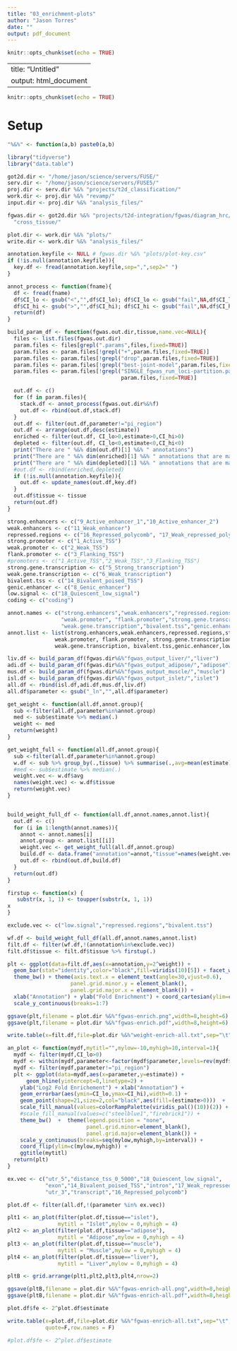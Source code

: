```yaml
---
title: "03_enrichment-plots"
author: "Jason Torres"
date: ""
output: pdf_document
---
```


```r
knitr::opts_chunk$set(echo = TRUE)
```

---
title: "Untitled"
output: html_document
---

```r
knitr::opts_chunk$set(echo = TRUE)
```

# Setup

```r

"%&%" <- function(a,b) paste0(a,b)

library("tidyverse")
library("data.table")

got2d.dir <- "/home/jason/science/servers/FUSE/"
serv.dir <- "/home/jason/science/servers/FUSE5/"
proj.dir <- serv.dir %&% "projects/t2d_classification/"
work.dir <- proj.dir %&% "revamp/"
input.dir <- proj.dir %&% "analysis_files/"

fgwas.dir <- got2d.dir %&% "projects/t2d-integration/fgwas/diagram_hrc/" %&%
  "cross_tissue/"

plot.dir <- work.dir %&% "plots/"
write.dir <- work.dir %&% "analysis_files/"

annotation.keyfile <- NULL # fgwas.dir %&% "plots/plot-key.csv"
if (!is.null(annotation.keyfile)){
  key.df <- fread(annotation.keyfile,sep=",",sep2=" ")
}

```

```r

annot_process <- function(fname){
  df <- fread(fname)
  df$CI_lo <- gsub("<","",df$CI_lo); df$CI_lo <- gsub("fail",NA,df$CI_lo); df$CI_lo <- as.numeric(df$CI_lo)
  df$CI_hi <- gsub(">","",df$CI_hi); df$CI_hi <- gsub("fail",NA,df$CI_hi); df$CI_hi <- as.numeric(df$CI_hi)
  return(df)
}

build_param_df <- function(fgwas.out.dir,tissue,name.vec=NULL){
  files <- list.files(fgwas.out.dir)
  param.files <- files[grepl(".params",files,fixed=TRUE)]
  param.files <- param.files[!grepl("+",param.files,fixed=TRUE)]
  param.files <- param.files[!grepl("drop",param.files,fixed=TRUE)]  
  param.files <- param.files[!grepl("best-joint-model",param.files,fixed=TRUE)]  
  param.files <- param.files[!grepl("SINGLE_fgwas_run_loci-partition.params",
                                    param.files,fixed=TRUE)]  

  out.df <- c()
  for (f in param.files){
    stack.df <- annot_process(fgwas.out.dir%&%f)
    out.df <- rbind(out.df,stack.df)
  }
  out.df <- filter(out.df,parameter!="pi_region")
  out.df <- arrange(out.df,desc(estimate))
  enriched <- filter(out.df, CI_lo>0,estimate>0,CI_hi>0)
  depleted <- filter(out.df, CI_lo<0,estimate<0,CI_hi<0)
  print("There are " %&% dim(out.df)[1] %&% " annotations")
  print("There are " %&% dim(enriched)[1] %&% " annotations that are marginally ENRICHED")
  print("There are " %&% dim(depleted)[1] %&% " annotations that are marginally DEPLETED")
  #out.df <- rbind(enriched,depleted)
  if (!is.null(annotation.keyfile)){
    out.df <- update_names(out.df,key.df)
  }
  out.df$tissue <- tissue 
  return(out.df)
}

```


```r
strong.enhancers <- c("9_Active_enhancer_1","10_Active_enhancer_2")
weak.enhancers <- c("11_Weak_enhancer")
repressed.regions <- c("16_Repressed_polycomb", "17_Weak_repressed_polycomb")
strong.promoter <- c("1_Active_TSS")
weak.promoter <- c("2_Weak_TSS")
flank.promoter <- c("3_Flanking_TSS")
#promoters <- c("1_Active_TSS","2_Weak_TSS","3_Flanking_TSS")
strong.gene.transcription <- c("5_Strong_transcription")
weak.gene.transcription <- c("6_Weak_transcription")
bivalent.tss <- c("14_Bivalent_poised_TSS")
genic.enhancer <- c("8_Genic_enhancer")
low.signal <- c("18_Quiescent_low_signal")
coding <- c("coding")

annot.names <- c("strong.enhancers","weak.enhancers","repressed.regions","strong.promoter",
                 "weak.promoter", "flank.promoter","strong.gene.transcription",
                 "weak.gene.transcription","bivalent.tss","genic.enhancer","low.signal","coding")
annot.list <- list(strong.enhancers,weak.enhancers,repressed.regions,strong.promoter,
               weak.promoter, flank.promoter, strong.gene.transcription,
               weak.gene.transcription, bivalent.tss,genic.enhancer,low.signal,coding)

```


```r

liv.df <- build_param_df(fgwas.dir%&%"fgwas_output_liver/","liver")
adi.df <- build_param_df(fgwas.dir%&%"fgwas_output_adipose/","adipose")
mus.df <- build_param_df(fgwas.dir%&%"fgwas_output_muscle/","muscle")
isl.df <- build_param_df(fgwas.dir%&%"fgwas_output_islet/","islet")
all.df <- rbind(isl.df,adi.df,mus.df,liv.df)
all.df$parameter <- gsub("_ln","",all.df$parameter)

get_weight <- function(all.df,annot.group){
  sub <-filter(all.df,parameter%in%annot.group)
  med <- sub$estimate %>% median(.)
  weight <- med
  return(weight)
}

get_weight_full <- function(all.df,annot.group){
  sub <-filter(all.df,parameter%in%annot.group)
  w.df <- sub %>% group_by(.,tissue) %>% summarise(.,avg=mean(estimate))
  #med <- sub$estimate %>% median(.)
  weight.vec <- w.df$avg
  names(weight.vec) <- w.df$tissue
  return(weight.vec)
}


build_weight_full_df <- function(all.df,annot.names,annot.list){
  out.df <- c()
  for (i in 1:length(annot.names)){
    annot <- annot.names[i]
    annot.group <- annot.list[[i]]
    weight.vec <- get_weight_full(all.df,annot.group)
    build.df <- data.frame("annotation"=annot,"tissue"=names(weight.vec),"weight"=unname(weight.vec),stringsAsFactors = FALSE)
    out.df <- rbind(out.df,build.df)
  }
  return(out.df)
}


```


```r

firstup <- function(x) {
   substr(x, 1, 1) <- toupper(substr(x, 1, 1))
x
}

exclude.vec <- c("low.signal","repressed.regions","bivalent.tss")

wf.df <- build_weight_full_df(all.df,annot.names,annot.list)
filt.df <- filter(wf.df,!(annotation%in%exclude.vec))
filt.df$tissue <- filt.df$tissue %>% firstup(.)

plt <- ggplot(data=filt.df,aes(x=annotation,y=2^weight)) + 
  geom_bar(stat="identity",color="black",fill=viridis(10)[5]) + facet_wrap(~tissue) + 
  theme_bw() + theme(axis.text.x = element_text(angle=30,vjust=0.6),
                    panel.grid.minor.y = element_blank(),
                    panel.grid.major.x = element_blank()) + 
  xlab("Annotation") + ylab("Fold Enrichment") + coord_cartesian(ylim=c(0,7)) + 
  scale_y_continuous(breaks=1:7)

ggsave(plt,filename = plot.dir %&%"fgwas-enrich.png",width=8,height=6)
ggsave(plt,filename = plot.dir %&%"fgwas-enrich.pdf",width=8,height=6)

write.table(x=filt.df,file=plot.dir %&%"weight-enrich-all.txt",sep="\t",quote=F,row.names = F)

```


```r

an_plot <- function(mydf,mytitl="",mylow=-10,myhigh=10,interval=1){
  mydf <- filter(mydf,CI_lo>0)
  mydf <- within(mydf,parameter<-factor(mydf$parameter,levels=rev(mydf$parameter)))
  mydf <- filter(mydf,parameter!="pi_region")
  plt <- ggplot(data=mydf,aes(x=parameter,y=estimate)) +
      geom_hline(yintercept=0,linetype=2) +
    ylab("Log2 Fold Enrichement") + xlab("Annotation") +
    geom_errorbar(aes(ymin=CI_lo,ymax=CI_hi),width=0.1) +
    geom_point(shape=21,size=2,col="black",aes(fill=(estimate>0)))  +
    scale_fill_manual(values=colorRampPalette(viridis_pal()(10))(2)) + 
    #scale_fill_manual(values=c("steelblue1","firebrick1")) +
    theme_bw()  +  theme(legend.position = "none",
                         panel.grid.minor=element_blank(),
                         panel.grid.major=element_blank()) +
    scale_y_continuous(breaks=seq(mylow,myhigh,by=interval)) +
    coord_flip(ylim=c(mylow,myhigh)) +
    ggtitle(mytitl)
  return(plt)
}


```

```r

ex.vec <- c("utr_5","distance_tss_0_5000","18_Quiescent_low_signal",
            "exon","14_Bivalent_poised_TSS","intron","17_Weak_repressed_polycomb",
            "utr_3","transcript","16_Repressed_polycomb")

plot.df <- filter(all.df,!(parameter %in% ex.vec))

plt1 <- an_plot(filter(plot.df,tissue=="islet"),
                mytitl = "Islet",mylow = 0,myhigh = 4)
plt2 <- an_plot(filter(plot.df,tissue=="adipose"),
                mytitl = "Adipose",mylow = 0,myhigh = 4)
plt3 <- an_plot(filter(plot.df,tissue=="muscle"),
                mytitl = "Muscle",mylow = 0,myhigh = 4)
plt4 <- an_plot(filter(plot.df,tissue=="liver"),
                mytitl = "Liver",mylow = 0,myhigh = 4)

pltB <- grid.arrange(plt1,plt2,plt3,plt4,nrow=2)

ggsave(pltB,filename = plot.dir %&%"fgwas-enrich-all.png",width=8,height=6)
ggsave(pltB,filename = plot.dir %&%"fgwas-enrich-all.pdf",width=8,height=6)

plot.df$fe <- 2^plot.df$estimate 

write.table(x=plot.df,file=plot.dir %&%"fgwas-enrich-all.txt",sep="\t",
            quote=F,row.names = F)

#plot.df$fe <- 2^plot.df$estimate 
```



